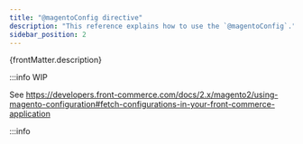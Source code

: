 ```yaml
---
title: "@magentoConfig directive"
description: "This reference explains how to use the `@magentoConfig`."
sidebar_position: 2
---
```


<p>{frontMatter.description}</p>

:::info WIP

See
https://developers.front-commerce.com/docs/2.x/magento2/using-magento-configuration#fetch-configurations-in-your-front-commerce-application

:::info
